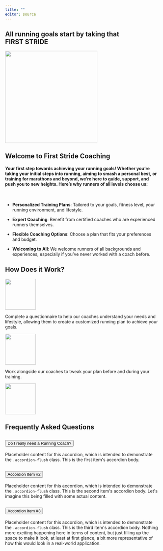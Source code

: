 ```yaml
---
title: ""
editor: source
---
```


```{=html}
<h2>All running goals start by taking that<br><span class="highlight">FIRST STRIDE</span></h2>
```
![](images/logo.png){fig-align="center" width="300"}

## Welcome to **First Stride Coaching**

#### Your first step towards achieving your running goals! Whether you're taking your initial steps into running, aiming to smash a personal best, or training for marathons and beyond, we're here to guide, support, and push you to new heights. Here's why runners of all levels choose us:

<br>

::: custom-list-container
::: custom-list
-   **Personalized Training Plans**: Tailored to your goals, fitness level, your running environment, and lifestyle.

-   **Expert Coaching**: Benefit from certified coaches who are experienced runners themselves.

-   **Flexible Coaching Options**: Choose a plan that fits your preferences and budget.

-   **Welcoming to All**: We welcome runners of all backgrounds and experiences, especially if you've never worked with a coach before.
:::
:::

::: divider
:::

## How Does it Work?


::: work-container
::: work-image
![](images/document-901.png){width="100"}
:::
::: work-text
Complete a questionnaire to help our coaches understand your needs and lifestyle, allowing them to create a customized running plan to achieve your goals.
:::
:::

::: bottom-arrow
:::

::: work-container
::: work-image
![](images/wrench-and-screwdriver-9431.png){width="100"}
:::
::: work-text
Work alongside our coaches to tweak your plan before and during your training.
:::
:::

::: bottom-arrow
:::

::: work-container
::: work-image
![](images/speech-bubble-1078.png){width="100"}
:::
::: work-text

:::
:::


## Frequently Asked Questions

```{=html}
<div class="accordion accordion-flush" id="accordionFlushExample">
  <div class="accordion-item">
    <h2 class="accordion-header">
      <button class="accordion-button collapsed" type="button" data-bs-toggle="collapse" data-bs-target="#flush-collapseOne" aria-expanded="false" aria-controls="flush-collapseOne">
        Do I really need a Running Coach?
      </button>
    </h2>
    <div id="flush-collapseOne" class="accordion-collapse collapse" data-bs-parent="#accordionFlushExample">
      <div class="accordion-body">Placeholder content for this accordion, which is intended to demonstrate the <code>.accordion-flush</code> class. This is the first item's accordion body.</div>
    </div>
  </div>
  <div class="accordion-item">
    <h2 class="accordion-header">
      <button class="accordion-button collapsed" type="button" data-bs-toggle="collapse" data-bs-target="#flush-collapseTwo" aria-expanded="false" aria-controls="flush-collapseTwo">
        Accordion Item #2
      </button>
    </h2>
    <div id="flush-collapseTwo" class="accordion-collapse collapse" data-bs-parent="#accordionFlushExample">
      <div class="accordion-body">Placeholder content for this accordion, which is intended to demonstrate the <code>.accordion-flush</code> class. This is the second item's accordion body. Let's imagine this being filled with some actual content.</div>
    </div>
  </div>
  <div class="accordion-item">
    <h2 class="accordion-header">
      <button class="accordion-button collapsed" type="button" data-bs-toggle="collapse" data-bs-target="#flush-collapseThree" aria-expanded="false" aria-controls="flush-collapseThree">
        Accordion Item #3
      </button>
    </h2>
    <div id="flush-collapseThree" class="accordion-collapse collapse" data-bs-parent="#accordionFlushExample">
      <div class="accordion-body">Placeholder content for this accordion, which is intended to demonstrate the <code>.accordion-flush</code> class. This is the third item's accordion body. Nothing more exciting happening here in terms of content, but just filling up the space to make it look, at least at first glance, a bit more representative of how this would look in a real-world application.</div>
    </div>
  </div>
</div>
```
